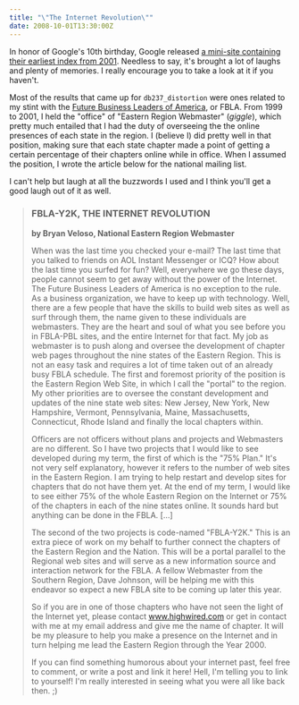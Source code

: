 ```yaml
---
title: "\"The Internet Revolution\""
date: 2008-10-01T13:30:00Z
---
```


In honor of Google's 10th birthday, Google released [a mini-site containing their earliest index from 2001][1]. Needless to say, it's brought a lot of laughs and plenty of memories. I really encourage you to take a look at it if you haven't.

Most of the results that came up for `db237_distortion` were ones related to my stint with the [Future Business Leaders of America][2], or FBLA. From 1999 to 2001, I held the "office" of "Eastern Region Webmaster" (*giggle*), which pretty much entailed that I had the duty of overseeing the the online presences of each state in the region. I (believe I) did pretty well in that position, making sure that each state chapter made a point of getting a certain percentage of their chapters online while in office. When I assumed the position, I wrote the article below for the national mailing list.

I can't help but laugh at all the buzzwords I used and I think you'll get a good laugh out of it as well.

> ### FBLA-Y2K, THE INTERNET REVOLUTION
> **by Bryan Veloso, National Eastern Region Webmaster**
>
> When was the last time you checked your e-mail? The last time that you talked to friends on AOL Instant Messenger or ICQ? How about the last time you surfed for fun? Well, everywhere we go these days, people cannot seem to get away without the power of the Internet. The Future Business Leaders of America is no exception to the rule. As a business organization, we have to keep up with technology. Well, there are a few people that have the skills to build web sites as well as surf through them, the name given to these individuals are webmasters. They are the heart and soul of what you see before you in FBLA-PBL sites, and the entire Internet for that fact. My job as webmaster is to push along and oversee the development of chapter web pages throughout the nine states of the Eastern Region. This is not an easy task and requires a lot of time taken out of an already busy FBLA schedule. The first and foremost priority of the position is the Eastern Region Web Site, in which I call the "portal" to the region. My other priorities are to oversee the constant development and updates of the nine state web sites: New Jersey, New York, New Hampshire, Vermont, Pennsylvania, Maine, Massachusetts, Connecticut, Rhode Island and finally the local chapters within.
>
> Officers are not officers without plans and projects and Webmasters are no different. So I have two projects that I would like to see developed during my term, the first of which is the "75% Plan." It's not very self explanatory, however it refers to the number of web sites in the Eastern Region. I am trying to help restart and develop sites for chapters that do not have them yet. At the end of my term, I would like to see either 75% of the whole Eastern Region on the Internet or 75% of the chapters in each of the nine states online. It sounds hard but anything can be done in the FBLA. [...]
>
> The second of the two projects is code-named "FBLA-Y2K." This is an extra piece of work on my behalf to further connect the chapters of the Eastern Region and the Nation. This will be a portal parallel to the Regional web sites and will serve as a new information source and interaction network for the FBLA. A fellow Webmaster from the Southern Region, Dave Johnson, will be helping me with this endeavor so expect a new FBLA site to be coming up later this year.
>
> So if you are in one of those chapters who have not seen the light of the Internet yet, please contact www.highwired.com or get in contact with me at my email address and give me the name of chapter. It will be my pleasure to help you make a presence on the Internet and in turn helping me lead the Eastern Region through the Year 2000.
>
> If you can find something humorous about your internet past, feel free to comment, or write a post and link it here! Hell, I'm telling you to link to yourself! I'm really interested in seeing what you were all like back then. ;)


[1]: http://www.google.com/search2001.html
[2]: http://fbla-pbl.org/
